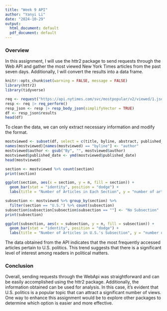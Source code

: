 ---
title: "Week 9 API"
author: "Yanyi Li"
date: "2024-10-29"
output:
  html_document: default
  pdf_document: default
---

### Overview

In this assignment, I will use the httr2 package to send requests through the Web API and gather the most viewed New York Times articles from the past seven days. Additionally, I will convert the results into a data frame.


```{r setup, include=FALSE}
knitr::opts_chunk$set(warning = FALSE, message = FALSE)
library(httr2)
library(tidyverse)
```

```{r}
req <- request("https://api.nytimes.com/svc/mostpopular/v2/viewed/1.json?api-key=9qmUA6L7tSCea7ArphemdmGfd0okFsy2")
resp <- req |> req_perform()
resp_json <- resp |> resp_body_json(simplifyVector = TRUE)
df <- resp_json$results
head(df)
```

To clean the data, we can only extract necessary information and modify the format.

```{r}
mostviewed <- subset(df, select = c(title, byline, abstract, published_date, type, section, subsection))
names(mostviewed)[names(mostviewed) == "byline"] <- "author"
mostviewed$author <- gsub("By", "", mostviewed$author)
mostviewed$published_date <- ymd(mostviewed$published_date)
head(mostviewed)
```

```{r}
section <- mostviewed %>% count(section)
print(section)
```

```{r}
ggplot(section, aes(x = section, y = n, fill = section)) +
  geom_bar(stat = "identity", position = "dodge") +
  labs(title = "Number of Articles in Each Section", y = "number of articles")
```

```{r}
subsection <- mostviewed %>% group_by(section) %>%
  filter(section == "U.S.") %>% count(subsection)
subsection$subsection[subsection$subsection == ""] <- "No Subsection"
print(subsection)
```

```{r}
ggplot(subsection, aes(x = subsection, y = n, fill = subsection)) +
  geom_bar(stat = "identity", position = "dodge") +
  labs(title = "Number of Articles in U.S.'s Subsection", y = "number of articles")
```

The data obtained from the API indicates that the most frequently accessed articles pertain to U.S. politics. This trend suggests that there is a significant level of interest among readers in political matters.

### Conclusion
Overall, sending requests through the WebApi was straightforward and can be easily accomplished using the httr2 package. Additionally, the information obtained can be used for analysis. In this case, it's evident that U.S. politics is a popular topic that can attract a significant number of views. One way to enhance this assignment would be to explore other packages to determine which option is easier and more effective.